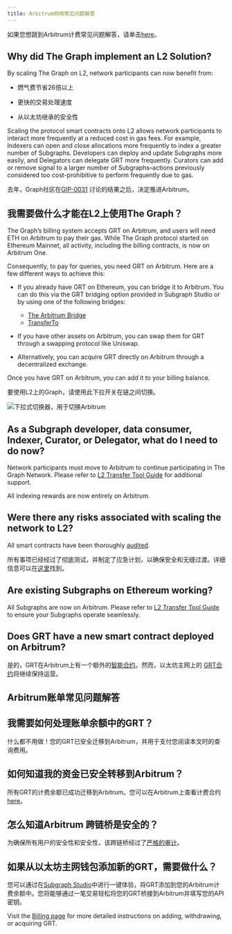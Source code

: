 ```yaml
---
title: Arbitrum网络常见问题解答
---
```


如果您想跳到Arbitrum计费常见问题解答，请单击[here](#billing-on-arbitrum-faqs)。

## Why did The Graph implement an L2 Solution?

By scaling The Graph on L2, network participants can now benefit from:

- 燃气费节省26倍以上

- 更快的交易处理速度

- 从以太坊继承的安全性

Scaling the protocol smart contracts onto L2 allows network participants to interact more frequently at a reduced cost in gas fees. For example, Indexers can open and close allocations more frequently to index a greater number of Subgraphs. Developers can deploy and update Subgraphs more easily, and Delegators can delegate GRT more frequently. Curators can add or remove signal to a larger number of Subgraphs–actions previously considered too cost-prohibitive to perform frequently due to gas.

去年，Graph社区在[GIP-0031](https://forum.thegraph.com/t/gip-0031-arbitrum-grt-bridge/3305) 讨论的结果之后，决定推进Arbitrum。

## 我需要做什么才能在L2上使用The Graph？

The Graph’s billing system accepts GRT on Arbitrum, and users will need ETH on Arbitrum to pay their gas. While The Graph protocol started on Ethereum Mainnet, all activity, including the billing contracts, is now on Arbitrum One.

Consequently, to pay for queries, you need GRT on Arbitrum. Here are a few different ways to achieve this:

- If you already have GRT on Ethereum, you can bridge it to Arbitrum. You can do this via the GRT bridging option provided in Subgraph Studio or by using one of the following bridges:

  - [The Arbitrum Bridge](https://bridge.arbitrum.io/?l2ChainId=42161)
  - [TransferTo](https://transferto.xyz/swap)

- If you have other assets on Arbitrum, you can swap them for GRT through a swapping protocol like Uniswap.

- Alternatively, you can acquire GRT directly on Arbitrum through a decentralized exchange.

Once you have GRT on Arbitrum, you can add it to your billing balance.

要使用L2上的Graph，请使用此下拉开关在链之间切换。

![下拉式切换器，用于切换Arbitrum](/img/arbitrum-screenshot-toggle.png)

## As a Subgraph developer, data consumer, Indexer, Curator, or Delegator, what do I need to do now?

Network participants must move to Arbitrum to continue participating in The Graph Network. Please refer to [L2 Transfer Tool Guide](/archived/arbitrum/l2-transfer-tools-guide/) for additional support.

All indexing rewards are now entirely on Arbitrum.

## Were there any risks associated with scaling the network to L2?

All smart contracts have been thoroughly [audited](https://github.com/graphprotocol/contracts/blob/main/packages/contracts/audits/OpenZeppelin/2022-07-graph-arbitrum-bridge-audit.pdf).

所有事项已经经过了彻底测试，并制定了应急计划，以确保安全和无缝过渡。详细信息可以在[这里](https://forum.thegraph.com/t/gip-0037-the-graph-arbitrum-deployment-with-linear-rewards-minted-in-l2/3551#risks-and-security-considerations-20)找到。

## Are existing Subgraphs on Ethereum working?

All Subgraphs are now on Arbitrum. Please refer to [L2 Transfer Tool Guide](/archived/arbitrum/l2-transfer-tools-guide/) to ensure your Subgraphs operate seamlessly.

## Does GRT have a new smart contract deployed on Arbitrum?

是的，GRT在Arbitrum上有一个额外的[智能合约](https://arbiscan.io/address/0x9623063377ad1b27544c965ccd7342f7ea7e88c7)。然而，以太坊主网上的 [GRT合约](https://etherscan.io/token/0xc944e90c64b2c07662a292be6244bdf05cda44a7)将继续保持运营。

## Arbitrum账单常见问题解答

## 我需要如何处理账单余额中的GRT？

什么都不用做！您的GRT已安全迁移到Arbitrum，并用于支付您阅读本文时的查询费用。

## 如何知道我的资金已安全转移到Arbitrum？

所有GRT的计费余额已成功迁移到Arbitrum。您可以在Arbitrum上查看计费合约 [here](https://arbiscan.io/address/0x1B07D3344188908Fb6DEcEac381f3eE63C48477a)。

## 怎么知道Arbitrum 跨链桥是安全的？

为确保所有用户的安全性和安全性，该跨链桥经过了[严格的审计](https://code4rena.com/contests/2022-10-the-graph-l2-bridge-contest)。

## 如果从以太坊主网钱包添加新的GRT，需要做什么？

您可以通过在[Subgraph Studio](https://thegraph.com/studio/)中进行一键体验，将GRT添加到您的Arbitrum计费余额中。您将能够通过一笔交易轻松将您的GRT桥接到Arbitrum并填写您的API密钥。

Visit the [Billing page](/subgraphs/billing/) for more detailed instructions on adding, withdrawing, or acquiring GRT.
